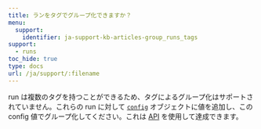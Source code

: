 ---
title: ランをタグでグループ化できますか？
menu:
  support:
    identifier: ja-support-kb-articles-group_runs_tags
support:
  - runs
toc_hide: true
type: docs
url: /ja/support/:filename
---
run は複数のタグを持つことができるため、タグによるグループ化はサポートされていません。これらの run に対して [`config`](/ja/guides/models/track/config) オブジェクトに値を追加し、この config 値でグループ化してください。これは [API](/ja/guides/models/track/config.md#set-the-configuration-after-your-run-has-finished) を使用して達成できます。